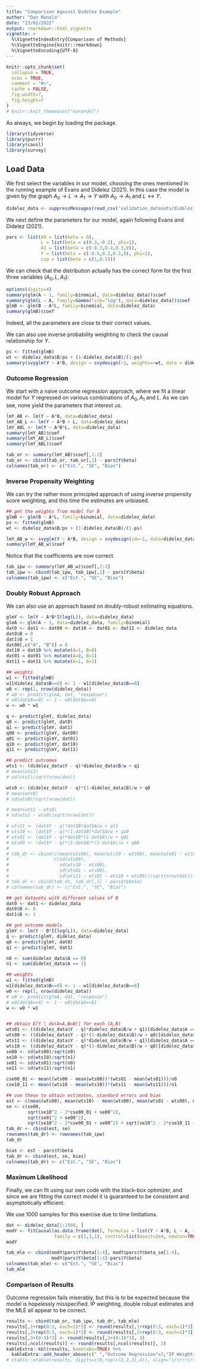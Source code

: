 ```yaml
---
title: "Comparison Against Didelez Example"
author: "Dan Manela"
date: "23/01/2022"
output: rmarkdown::html_vignette
vignette: >
  %\VignetteIndexEntry{Comparison of Methods}
  %\VignetteEngine{knitr::rmarkdown}
  %\VignetteEncoding{UTF-8}
---
```


```r
knitr::opts_chunk$set(
  collapse = TRUE,
  echo = TRUE,
  comment = "#>",
  cache = FALSE,
  fig.width=7, 
  fig.height=7
)
# knitr::knit_theme$set("earendel")
```

As always, we begin by loading the package.

```r
library(tidyverse)
library(purrr)
library(causl)
library(survey)
```

## Load Data

We first select the variables in our model, choosing the ones mentioned in the running example of Evans and Didelez (2021). In this case the model is given by the graph $A_0 \rightarrow L \rightarrow A_1 \rightarrow Y$ with $A_0 \rightarrow A_1$ and $L \leftrightarrow Y$.

```r
didelez_data <- suppressMessages(read_csv('validation_datasets/didelez_simulation.csv'))
```

We next define the parameters for our model, again following Evans and Didelez (2021).

```r
pars <- list(A0 = list(beta = 0),
             L = list(beta = c(0.3,-0.2), phi=1),
             A1 = list(beta = c(-0.3,0.4,0.3,0)), 
             Y = list(beta = c(-0.5,0.2,0.3,0), phi=1),
             cop = list(beta = c(1,0.5)))
```

We can check that the distribution actually has the correct form for the first three variables ($A_0, L, A_1$):

```r
options(digits=4)
summary(glm(A ~ 1, family=binomial, data=didelez_data))$coef
summary(glm(L ~ A, family=Gamma(link="log"), data=didelez_data))$coef
glmB <- glm(B ~ A*L, family=binomial, data=didelez_data)
summary(glmB)$coef
```

Indeed, all the parameters are close to their correct values.

We can also use inverse probability weighting to check the causal relationship for $Y$.

```r
ps <- fitted(glmB)
wt <- didelez_data$B/ps + (1-didelez_data$B)/(1-ps)
summary(svyglm(Y ~ A*B, design = svydesign(~1, weights=~wt, data = didelez_data)))$coef
```

### Outcome Regression

We start with a naive outcome regression approach, where we fit a linear model for $Y$ regressed on various combinations of $A_0,A_1$ and $L$. As we can see, none yield the parameters that interest us.

```r
lmY_AB <- lm(Y ~ A*B, data=didelez_data)
lmY_AB_L <- lm(Y ~ A*B + L, data=didelez_data)
lmY_ABL <- lm(Y ~ A*B*L, data=didelez_data)
summary(lmY_AB)$coef
summary(lmY_AB_L)$coef
summary(lmY_ABL)$coef
```

```r
tab_or <- summary(lmY_AB)$coef[,1:2]
tab_or <- cbind(tab_or, tab_or[,1] - pars$Y$beta)
colnames(tab_or) <- c("Est.", "SE", "Bias")
```

### Inverse Propensity Weighting

We can try the rather more principled approach of using inverse propensity score weighting, and this time the estimates are unbiased.

```r
## get the weights from model for B
glmB <- glm(B ~ A*L, family=binomial, data=didelez_data)
ps <- fitted(glmB)
wt <- didelez_data$B/ps + (1-didelez_data$B)/(1-ps) 

lmY_AB_w <- svyglm(Y ~ A*B, design = svydesign(id=~1, data=didelez_data, weights = ~wt))
summary(lmY_AB_w)$coef
```

Notice that the coefficients are now correct.

```r
tab_ipw <- summary(lmY_AB_w)$coef[,1:2]
tab_ipw <- cbind(tab_ipw, tab_ipw[,1] - pars$Y$beta)
colnames(tab_ipw) <- c("Est.", "SE", "Bias")
```

### Doubly Robust Approach

We can also use an approach based on doubly-robust estimating equations.

```r
glmY <- lm(Y ~ A*B*I(log(L)), data=didelez_data)
glmA <- glm(A ~ 1, data=didelez_data, family=binomial)
dat0 <- dat1 <- dat00 <- dat10 <- dat01 <- dat11 <- didelez_data
dat0$B = 0
dat1$B = 1
dat00[,c("A", "B")] = 0
dat10 = dat10 %>% mutate(A=1, B=0)
dat01 = dat01 %>% mutate(A=0, B=1)
dat11 = dat11 %>% mutate(A=1, B=1)

## weights
w1 <- fitted(glmB)
w1[didelez_data$B==0] <- 1 - w1[didelez_data$B==0]
w0 <- rep(1, nrow(didelez_data))
# w0 <- predict(glmA, dat, "response")
# w0[dat$A==0] <- 1 - w0[dat$A==0]
w <- w0 * w1

q <- predict(glmY, didelez_data)
q0 <- predict(glmY, dat0)
q1 <- predict(glmY, dat1)
q00 <- predict(glmY, dat00)
q01 <- predict(glmY, dat01)
q10 <- predict(glmY, dat10)
q11 <- predict(glmY, dat11)

## predict outcomes
wts1 <- (didelez_data$Y - q)*didelez_data$B/w + q1
# mean(wts1)
# sd(wts1)/sqrt(nrow(dat))

wts0 <- (didelez_data$Y - q)*(1-didelez_data$B)/w + q0
# mean(wts0)
# sd(wts0)/sqrt(nrow(dat))

# mean(wts1 - wts0)
# sd(wts1 - wts0)/sqrt(nrow(dat))

# wts11 <- (dat$Y - q)*dat$B*dat$A/w + q11
# wts10 <- (dat$Y - q)*(1-dat$B)*dat$A/w + q10
# wts01 <- (dat$Y - q)*dat$B*(1-dat$A)/w + q01
# wts00 <- (dat$Y - q)*(1-dat$B)*(1-dat$A)/w + q00
# 
# tab_dr <- cbind(c(mean(wts00), mean(wts10 - wts00), mean(wts01 - wts00), mean(wts11 - wts01 - wts10 + wts00)), 
#                 c(sd(wts00),
#                   sd(wts10 - wts00), 
#                   sd(wts01 - wts00), 
#                   sd(wts11 - wts01 - wts10 + wts00))/sqrt(nrow(dat)))
# tab_dr <- cbind(tab_dr, tab_dr[,1] - pars$Y$beta)
# colnames(tab_dr) <- c("Est.", "SE", "Bias")
```

```r
## get datasets with different values of B
dat0 <- dat1 <- didelez_data
dat0$B <- 0
dat1$B <- 1

## get outcome models
glmY <- lm(Y ~ B*I(log(L)), data=didelez_data)
q <- predict(glmY, didelez_data)
q0 <- predict(glmY, dat0)
q1 <- predict(glmY, dat1)

n0 <- sum(didelez_data$A == 0)
n1 <- sum(didelez_data$A == 1)

## weights
w1 <- fitted(glmB)
w1[didelez_data$B==0] <- 1 - w1[didelez_data$B==0]
w0 <- rep(1, nrow(didelez_data))
# w0 <- predict(glmA, dat, "response")
# w0[dat$A==0] <- 1 - w0[dat$A==0]
w <- w0 * w1


## obtain E[Y | do(A=A,B=B)] for each (A,B)
wts01 <- ((didelez_data$Y - q)*didelez_data$B/w + q1)[didelez_data$A == 0]
wts00 <- ((didelez_data$Y - q)*(1-didelez_data$B)/w + q0)[didelez_data$A == 0]
wts11 <- ((didelez_data$Y - q)*didelez_data$B/w + q1)[didelez_data$A == 1]
wts10 <- ((didelez_data$Y - q)*(1-didelez_data$B)/w + q0)[didelez_data$A == 1]
se00 <- sd(wts00)/sqrt(n0)
se10 <- sd(wts10)/sqrt(n1)
se01 <- sd(wts01)/sqrt(n0)
se11 <- sd(wts11)/sqrt(n1)

cse00_01 <- mean((wts00 - mean(wts00))*(wts01 - mean(wts01)))/n0
cse10_11 <- mean((wts10 - mean(wts10))*(wts11 - mean(wts11)))/n1

## use these to obtain estimates, standard errors and bias
est <- c(mean(wts00), mean(wts10) - mean(wts00), mean(wts01 - wts00), mean(wts11 - wts10) - mean(wts01 - wts00))
se <- c(se00, 
        sqrt(se10^2 - 2*cse00_01 + se00^2), 
        sqrt(se01^2 + se00^2),
        sqrt(se10^2 - 2*cse00_01 + se00^2) + sqrt(se10^2 - 2*cse10_11 + se11^2))
tab_dr <- cbind(est, se)
rownames(tab_dr) <- rownames(tab_ipw)
tab_dr
```

```r
bias <- est - pars$Y$beta
tab_dr <- cbind(est, se, bias)
colnames(tab_dr) <- c("Est.", "SE", "Bias")
```

### Maximum Likelihood

Finally, we can fit using our own code with the black-box optimizer, and since we are fitting the correct model it is guaranteed to be consistent and asymptotically efficient.

We use 1000 samples for this exercise due to time limitations.

```r
dat <- didelez_data[1:1000, ]
modY <- fitCausal(as.data.frame(dat), formulas = list(Y ~ A*B, L ~ A, ~ A*B),
                  family = c(1,3,1), control=list(maxit=2e4, newton=TRUE))
modY
```

```r
tab_mle <- cbind(modY$pars$Y$beta[1:4], modY$pars$Y$beta_se[1:4], 
                 modY$pars$Y$beta[1:4]-pars$Y$beta)
colnames(tab_mle) <- c("Est.", "SE", "Bias")
tab_mle
```

### Comparison of Results

Outcome regression fails miserably, but this is to be expected because the model is hopelessly misspecified. IP weighting, double robust estimates and the MLE all appear to be correct.

```r
results <- cbind(tab_or, tab_ipw, tab_dr, tab_mle)
results[,1+rep(0:3, each=1)*3] <- round(results[,1+rep(0:3, each=1)*3], 2)
results[,2+rep(0:3, each=1)*3] <- round(results[,2+rep(0:3, each=1)*3], 3)
results[,3+(0:3)*3] <- round(results[,3+(0:3)*3], 3)
results[,ncol(results)] <- round(results[,ncol(results)], 3)
kableExtra::kbl(results, booktabs=TRUE) %>%
  kableExtra::add_header_above(c(" ","Outcome Regression"=3,"IP Weighting"=3,"Double Robust"=3,"MLE"=3))
# xtable::xtable(results, digits=c(0,rep(c(2,3,3),4)), align="|r|rrr|rrr|rrr|")
```

